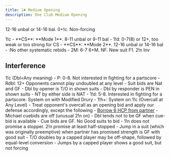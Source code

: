 ```yaml
---
title: 1♣ Medium Opening
description: One Club Medium Opening
---
```



12-16 unbal or 14-16 bal. 0+!c. Non-forcing

<BiddingTree>
1!c
- **CS**: **Mode 1**. 8-11 unbal or 9-11 bal 
- 1!d: 0-7(8) or 12+, too weak or too strong for CS
    - **CS**: **Mode 2**. 12-16 unbal or 14-16 bal
    - :No other systematic rebids
- 2M: 6-7 6+M. NF. New suit F1. 2!n Inv
</BiddingTree>

## Interference

<BiddingTree>
1!c (Dbl=Any meaning)
- P: 0-8. Not interested in fighting for a partscore
- Rdbl: 12+ Opponents cannot play undoubled at any level
    - Suit bids are Nat and GF
    - Dbl by opener is T/O in shown suits
    - Dbl by responder is PEN in shown suits
    - NT by either side is NAT
- 1!d: 5-8. Interested in fighting for a partscore. System on with Modified Drury
- 1!h+: System on
</BiddingTree>

<BiddingTree>
1!c (Overcall at Any Level)
- Treat opponent's overcall as an opening bid and apply our defense accordingly, except the following
</BiddingTree>
- <u>Borrow 6 HCP from partner</u>
- Michael cuebids are off (unusual 2!n on)
- Dbl tends not to be GF when cue-bid is available
- Cue bids are GF. No Good suits to bid
- 1!n does not promise a stopper. 2!n promise at least half-stopped
- Jump in a suit (which was originally preemptive) when partner has promised strength is GF with good suit
- T/O doubles by a capped player may be off-shape, followed by equal-level conversion
- Jumps by a capped player shows a good suit, but not forcing